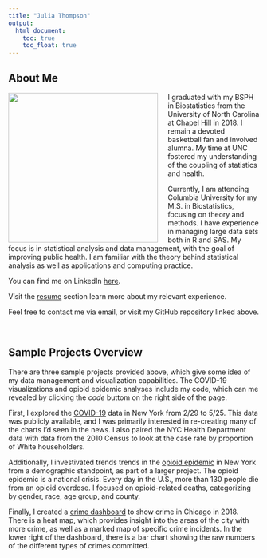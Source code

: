 ```yaml
---
title: "Julia Thompson"
output: 
  html_document:
    toc: true
    toc_float: true
---
```


<style>

img {
  max-width: 100%;
  height: auto;
}

</style>

## About Me 

<img src="hip.jpg" align="left" style="margin-right:20px"  width="300"/>

I graduated with my BSPH in Biostatistics from the University of North Carolina at Chapel Hill in 2018. I remain a devoted basketball fan and involved alumna. My time at UNC fostered my understanding of the coupling of statistics and health. 

Currently, I am attending Columbia University for my M.S. in Biostatistics, focusing on theory and methods. I have experience in managing large data sets both in R and SAS. My focus is in statistical analysis and data management, with the goal of improving public health. I am familiar with the theory behind statistical analysis as well as applications and computing practice. 

You can find me on LinkedIn [here](https://www.linkedin.com/in/julia-b-thompson/).

Visit the [resume](resume.html) section learn more about my relevant experience.

Feel free to contact me via email, or visit my GitHub repository linked above.

<br clear="all">

## Sample Projects Overview

There are three sample projects provided above, which give some idea of my data management and visualization capabilities. The COVID-19 visualizations and opioid epidemic analyses include my code, which can me revealed by clicking the _code_ buttom on the right side of the page.  

First, I explored the [COVID-19](covid_visualization.html) data in New York from 2/29 to 5/25. This data was publicly available, and I was primarily interested in re-creating many of the charts I'd seen in the news. I also paired the NYC Health Department data with data from the 2010 Census to look at the case rate by proportion of White householders. 

Additionally, I investivated trends trends in the [opioid epidemic](opioids.html) in New York from a demographic standpoint, as part of a larger project. The opioid epidemic is a national crisis. Every day in the U.S., more than 130 people die from an opioid overdose. I focused on opioid-related deaths, categorizing by gender, race, age group, and county.

Finally, I created a [crime dashboard](dashboard.html) to show crime in Chicago in 2018. There is a heat map, which provides insight into the areas of the city with more crime, as well as a marked map of specific crime incidents. In the lower right of the dashboard, there is a bar chart showing the raw numbers of the different types of crimes committed.
